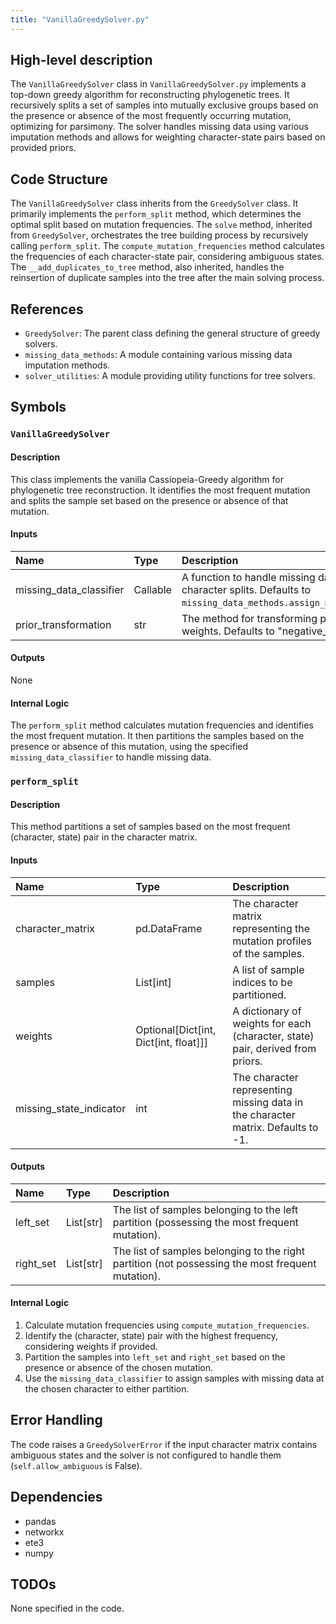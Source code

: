 ```yaml
---
title: "VanillaGreedySolver.py"
---
```


## High-level description
The `VanillaGreedySolver` class in `VanillaGreedySolver.py` implements a top-down greedy algorithm for reconstructing phylogenetic trees. It recursively splits a set of samples into mutually exclusive groups based on the presence or absence of the most frequently occurring mutation, optimizing for parsimony. The solver handles missing data using various imputation methods and allows for weighting character-state pairs based on provided priors.

## Code Structure
The `VanillaGreedySolver` class inherits from the `GreedySolver` class. It primarily implements the `perform_split` method, which determines the optimal split based on mutation frequencies. The `solve` method, inherited from `GreedySolver`, orchestrates the tree building process by recursively calling `perform_split`. The `compute_mutation_frequencies` method calculates the frequencies of each character-state pair, considering ambiguous states. The `__add_duplicates_to_tree` method, also inherited, handles the reinsertion of duplicate samples into the tree after the main solving process.

## References
- `GreedySolver`: The parent class defining the general structure of greedy solvers.
- `missing_data_methods`: A module containing various missing data imputation methods.
- `solver_utilities`: A module providing utility functions for tree solvers.

## Symbols

### `VanillaGreedySolver`
#### Description
This class implements the vanilla Cassiopeia-Greedy algorithm for phylogenetic tree reconstruction. It identifies the most frequent mutation and splits the sample set based on the presence or absence of that mutation.

#### Inputs
| Name | Type | Description |
|:-----|:-----|:------------|
| missing_data_classifier | Callable | A function to handle missing data during character splits. Defaults to `missing_data_methods.assign_missing_average`. |
| prior_transformation | str | The method for transforming priors into weights. Defaults to "negative_log". |

#### Outputs
None

#### Internal Logic
The `perform_split` method calculates mutation frequencies and identifies the most frequent mutation. It then partitions the samples based on the presence or absence of this mutation, using the specified `missing_data_classifier` to handle missing data.

### `perform_split`
#### Description
This method partitions a set of samples based on the most frequent (character, state) pair in the character matrix.

#### Inputs
| Name | Type | Description |
|:-----|:-----|:------------|
| character_matrix | pd.DataFrame | The character matrix representing the mutation profiles of the samples. |
| samples | List[int] | A list of sample indices to be partitioned. |
| weights | Optional[Dict[int, Dict[int, float]]] | A dictionary of weights for each (character, state) pair, derived from priors. |
| missing_state_indicator | int | The character representing missing data in the character matrix. Defaults to -1. |

#### Outputs
| Name | Type | Description |
|:-----|:-----|:------------|
| left_set | List[str] | The list of samples belonging to the left partition (possessing the most frequent mutation). |
| right_set | List[str] | The list of samples belonging to the right partition (not possessing the most frequent mutation). |

#### Internal Logic
1. Calculate mutation frequencies using `compute_mutation_frequencies`.
2. Identify the (character, state) pair with the highest frequency, considering weights if provided.
3. Partition the samples into `left_set` and `right_set` based on the presence or absence of the chosen mutation.
4. Use the `missing_data_classifier` to assign samples with missing data at the chosen character to either partition.

## Error Handling
The code raises a `GreedySolverError` if the input character matrix contains ambiguous states and the solver is not configured to handle them (`self.allow_ambiguous` is False).

## Dependencies
- pandas
- networkx
- ete3
- numpy

## TODOs
None specified in the code.
